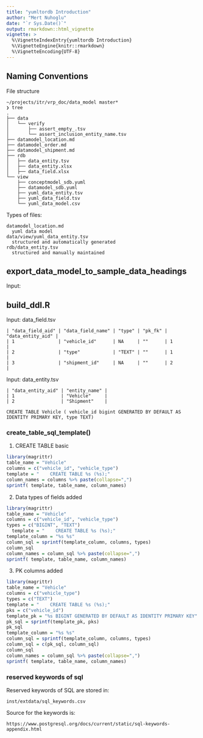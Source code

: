 ```yaml
---
title: "yumltordb Introduction"
author: "Mert Nuhoglu"
date: "`r Sys.Date()`"
output: rmarkdown::html_vignette
vignette: >
  %\VignetteIndexEntry{yumltordb Introduction}
  %\VignetteEngine{knitr::rmarkdown}
  %\VignetteEncoding{UTF-8}
---
```


## Naming Conventions

File structure

    ~/projects/itr/vrp_doc/data_model master*
    ❯ tree
    .
    ├── data
    │   └── verify
    │       ├── assert_empty_.tsv
    │       └── assert_inclusion_entity_name.tsv
    ├── datamodel_location.md
    ├── datamodel_order.md
    ├── datamodel_shipment.md
    ├── rdb
    │   ├── data_entity.tsv
    │   ├── data_entity.xlsx
    │   ├── data_field.xlsx
    └── view
        ├── conceptmodel_sdb.yuml
        ├── datamodel_sdb.yuml
        ├── yuml_data_entity.tsv
        ├── yuml_data_field.tsv
        └── yuml_data_model.csv

Types of files:

    datamodel_location.md
      yuml data model
    data/view/yuml_data_entity.tsv
      structured and automatically generated
    rdb/data_entity.tsv
      structured and manually maintained

## export_data_model_to_sample_data_headings

Input:

## build_ddl.R

Input: data_field.tsv

    | "data_field_aid" | "data_field_name" | "type" | "pk_fk" | "data_entity_aid" |
    | 1                | "vehicle_id"      | NA     | ""      | 1                 |
    | 2                | "type"            | "TEXT" | ""      | 1                 |
    | 3                | "shipment_id"     | NA     | ""      | 2                 |

Input: data_entity.tsv

    | "data_entity_aid" | "entity_name" |
    | 1                 | "Vehicle"     |
    | 2                 | "Shipment"    |

    CREATE TABLE Vehicle ( vehicle_id bigint GENERATED BY DEFAULT AS IDENTITY PRIMARY KEY, type TEXT)

### create_table_sql_template()

1. CREATE TABLE basic

```r
library(magrittr)
table_name = "Vehicle"
columns = c("vehicle_id", "vehicle_type")
template = "    CREATE TABLE %s (%s);"
column_names = columns %>% paste(collapse=",")
sprintf( template, table_name, column_names)
```

2. Data types of fields added 

```r
library(magrittr)
table_name = "Vehicle"
columns = c("vehicle_id", "vehicle_type")
types = c("BIGINT", "TEXT")
  template = "    CREATE TABLE %s (%s);"
template_column = "%s %s"
column_sql = sprintf(template_column, columns, types)
column_sql
column_names = column_sql %>% paste(collapse=",")
sprintf( template, table_name, column_names)
```

3. PK columns added

```r
library(magrittr)
table_name = "Vehicle"
columns = c("vehicle_type")
types = c("TEXT")
template = "    CREATE TABLE %s (%s);"
pks = c("vehicle_id")
template_pk = "%s BIGINT GENERATED BY DEFAULT AS IDENTITY PRIMARY KEY"
pk_sql = sprintf(template_pk, pks)
pk_sql
template_column = "%s %s"
column_sql = sprintf(template_column, columns, types)
column_sql = c(pk_sql, column_sql)
column_sql
column_names = column_sql %>% paste(collapse=",")
sprintf( template, table_name, column_names)
```

### reserved keywords of sql

Reserved keywords of SQL are stored in:

    inst/extdata/sql_keywords.csv

Source for the keywords is:

    https://www.postgresql.org/docs/current/static/sql-keywords-appendix.html

